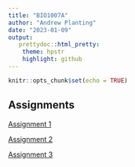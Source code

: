```yaml
---
title: "BIO1007A"
author: "Andrew Planting"
date: "2023-01-09"
output:
   prettydoc::html_pretty:
    theme: hpstr
    highlight: github
---
```


```r
knitr::opts_chunk$set(echo = TRUE)
```

## Assignments
[Assignment 1](Assignment1.html)

[Assignment 2](Assignment2.html)

[Assignment 3](Assignment3.html)
